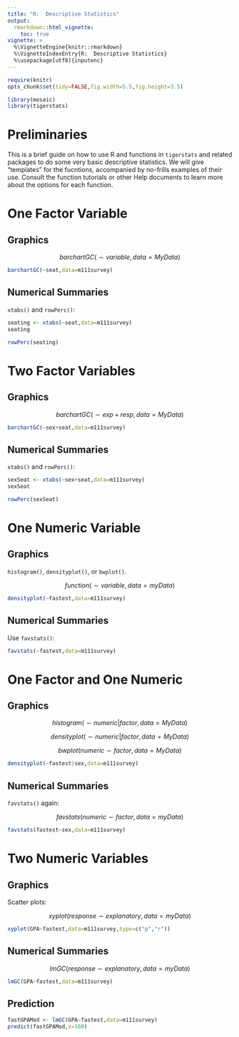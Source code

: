 ```yaml
---
title: "R:  Descriptive Statistics"
output:
  rmarkdown::html_vignette:
    toc: true
vignette: >
  %\VignetteEngine{knitr::rmarkdown}
  %\VignetteIndexEntry{R:  Descriptive Statistics}
  %\usepackage[utf8]{inputenc}
---
```


```r
require(knitr)
opts_chunk$set(tidy=FALSE,fig.width=5.5,fig.height=3.5)
```

```r
library(mosaic)
library(tigerstats)
```


# Preliminaries

This is a brief guide on how to use R and functions in `tigerstats` and related packages to do some very basic descriptive statistics.  We will give "templates" for the fucntions, accompanied by no-frills examples of their use.  Consult the function tutorials or other Help documents to learn more about the options for each function.

# One Factor Variable

## Graphics

$$barchartGC(\sim variable, data = MyData)$$

```r
barchartGC(~seat,data=m111survey)
```



## Numerical Summaries

`xtabs()` and `rowPerc()`:

```r
seating <- xtabs(~seat,data=m111survey)
seating
```

```r
rowPerc(seating)
```



# Two Factor Variables

## Graphics

$$barchartGC(\sim exp + resp, data = MyData)$$

```r
barchartGC(~sex+seat,data=m111survey)
```



## Numerical Summaries

`xtabs()` and `rowPerc()`:

```r
sexSeat <- xtabs(~sex+seat,data=m111survey)
sexSeat
```

```r
rowPerc(sexSeat)
```


# One Numeric Variable


## Graphics

`histogram()`, `densityplot()`, or `bwplot()`.

$$function(\sim variable,data=myData)$$

```r
densityplot(~fastest,data=m111survey)
```


## Numerical Summaries

Use `favstats()`:

```r
favstats(~fastest,data=m111survey)
```


# One Factor and One Numeric

## Graphics

$$histogram(\sim numeric \vert factor, data=MyData)$$

$$densityplot(\sim numeric \vert factor, data=MyData)$$

$$bwplot(numeric \sim factor, data=MyData)$$

```r
densityplot(~fastest|sex,data=m111survey)
```


## Numerical Summaries

`favstats()` again:

$$favstats(numeric \sim factor, data=myData)$$

```r
favstats(fastest~sex,data=m111survey)
```



# Two Numeric Variables

## Graphics

Scatter plots:

$$xyplot(response \sim explanatory, data = myData)$$

```r
xyplot(GPA~fastest,data=m111survey,type=c("p","r"))
```


## Numerical Summaries

$$lmGC(response \sim explanatory, data=myData)$$

```r
lmGC(GPA~fastest,data=m111survey)
```

## Prediction

```r
fastGPAMod <- lmGC(GPA~fastest,data=m111survey)
predict(fastGPAMod,x=100)
```





